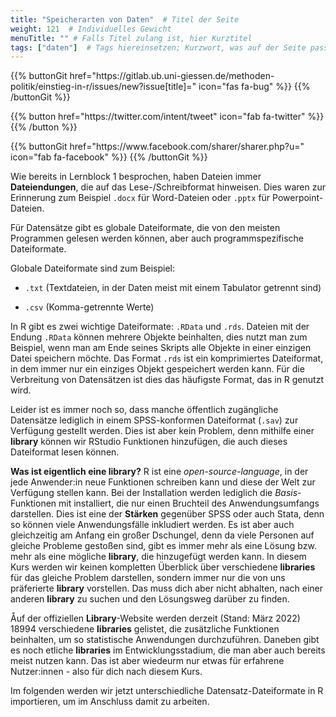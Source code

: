 ```yaml
---
title: "Speicherarten von Daten"  # Titel der Seite
weight: 121  # Individuelles Gewicht 
menuTitle: "" # Falls Titel zulang ist, hier Kurztitel
tags: ["daten"]  # Tags hiereinsetzen; Kurzwort, was auf der Seite passsiert
---
```


{{% buttonGit href=\"https\:\/\/gitlab.ub.uni-giessen.de\/methoden-politik\/einstieg-in-r\/issues\/new?issue[title]=\" icon=\"fas fa-bug\" %}} {{% /buttonGit %}} 

{{% button href=\"https\:\/\/twitter.com\/intent\/tweet\" icon=\"fab fa-twitter\" %}} {{% /button %}}

{{% buttonGit href=\"https\:\/\/www.facebook.com\/sharer\/sharer.php?u=\" icon=\"fab fa-facebook\" %}} {{% /buttonGit %}}

Wie bereits in Lernblock 1 besprochen, haben Dateien immer **Dateiendungen**, die auf das Lese-/Schreibformat hinweisen. Dies waren zur Erinnerung zum Beispiel `.docx` für Word-Dateien oder `.pptx` für Powerpoint-Dateien. 

Für Datensätze gibt es globale Dateiformate, die von den meisten Programmen gelesen werden können, aber auch programmspezifische Dateiformate. 

Globale Dateiformate sind zum Beispiel:

- `.txt` (Textdateien, in der Daten meist mit einem Tabulator getrennt sind)

- `.csv` (Komma-getrennte Werte)

In R gibt es zwei wichtige Dateiformate: `.RData` und `.rds`. Dateien mit der Endung `.RData` können mehrere Objekte beinhalten, dies nutzt man zum Beispiel, wenn man am Ende seines Skripts alle Objekte in einer einzigen Datei speichern möchte. Das Format `.rds` ist ein komprimiertes Dateiformat, in dem immer nur ein einziges Objekt gespeichert werden kann. Für die Verbreitung von Datensätzen ist dies das häufigste Format, das in R genutzt wird. 

Leider ist es immer noch so, dass manche öffentlich zugängliche Datensätze lediglich in einem SPSS-konformen Dateiformat (`.sav`) zur Verfügung gestellt werden. Dies ist aber kein Problem, denn mithilfe einer **library** können wir RStudio Funktionen hinzufügen, die auch dieses Dateiformat lesen können. 

**Was ist eigentlich eine library?**
R ist eine *open-source-language*, in der jede Anwender:in neue Funktionen schreiben kann und diese der Welt zur Verfügung stellen kann. Bei der Installation werden lediglich die *Basis*-Funktionen mit installiert, die nur einen Bruchteil des Anwendungsumfangs darstellen. Dies ist eine der **Stärken** gegenüber SPSS oder auch Stata, denn so können viele Anwendungsfälle inkludiert werden. Es ist aber auch gleichzeitig am Anfang ein großer Dschungel, denn da viele Personen auf gleiche Probleme gestoßen sind, gibt es immer mehr als eine Lösung bzw. mehr als eine mögliche **library**, die hinzugefügt werden kann. In diesem Kurs werden wir keinen kompletten Überblick über verschiedene **libraries** für das gleiche Problem darstellen, sondern immer nur die von uns präferierte **library** vorstellen. Das muss dich aber nicht abhalten, nach einer anderen **library** zu suchen und den Lösungsweg darüber zu finden. 

Åuf der offiziellen **Library**-Website werden derzeit (Stand: März 2022) 18994 verschiedene **libraries** gelistet, die zusätzliche Funktionen beinhalten, um so statistische Anwendungen durchzuführen. Daneben gibt es noch etliche **libraries** im Entwicklungsstadium, die man aber auch bereits meist nutzen kann. Das ist aber wiedeurm nur etwas für erfahrene Nutzer:innen - also für dich nach diesem Kurs. 

Im folgenden werden wir jetzt unterschiedliche Datensatz-Dateiformate in R importieren, um im Anschluss damit zu arbeiten. 